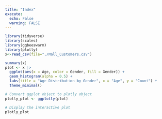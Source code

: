 ```yaml
---
title: "Index"
execute:
  echo: False
  warning: FALSE
---
```


```r
library(tidyverse)
library(scales)
library(ggbeeswarm)
library(plotly)
x<-read_csv(file="./Mall_Customers.csv")
```

```r
summary(x)
plot <- x |> 
  ggplot(aes(x = Age, color = Gender, fill = Gender)) +
  geom_histogram(alpha = 0.5) +
  labs(title = "Age Distribution by Gender", x = "Age", y = "Count") +
  theme_minimal()

# Convert ggplot object to plotly object
plotly_plot <- ggplotly(plot)

# Display the interactive plot
plotly_plot
```


